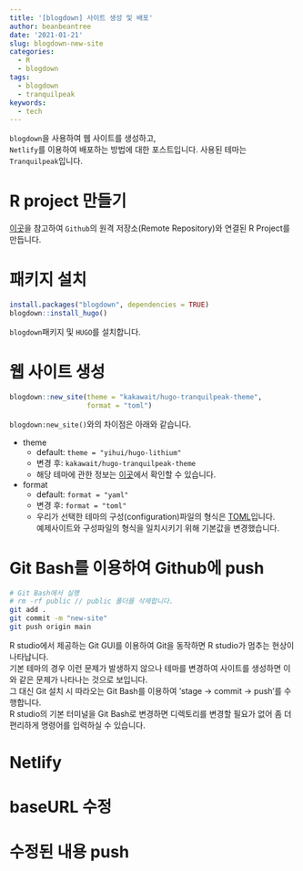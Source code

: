 ```yaml
---
title: '[blogdown] 사이트 생성 및 배포'
author: beanbeantree
date: '2021-01-21'
slug: blogdown-new-site
categories:
  - R
  - blogdown
tags:
  - blogdown
  - tranquilpeak
keywords:
  - tech
---
```


`blogdown`을 사용하여 웹 사이트를 생성하고,  
`Netlify`를 이용하여 배포하는 방법에 대한 포스트입니다.
사용된 테마는 `Tranquilpeak`입니다.

<!--more-->

# R project 만들기

[이곳](https://mrchypark.github.io/post/github-rstudio%EB%A1%9C-github-%ED%94%84%EB%A1%9C%EC%A0%9D%ED%8A%B8-%EC%8B%9C%EC%9E%91%ED%95%98%EA%B8%B0/)을 참고하여 `Github`의 원격 저장소(Remote Repository)와 연결된 R Project를 만듭니다.

# 패키지 설치

```r
install.packages("blogdown", dependencies = TRUE)
blogdown::install_hugo()
```

`blogdown`패키지 및 `HUGO`를 설치합니다.  

# 웹 사이트 생성
```r
blogdown::new_site(theme = "kakawait/hugo-tranquilpeak-theme",
                   format = "toml")
```

`blogdown:new_site()`와의 차이점은 아래와 같습니다.

* theme  
   + default: `theme = "yihui/hugo-lithium"`  
   + 변경 후: `kakawait/hugo-tranquilpeak-theme`  
   + 해당 테마에 관한 정보는 [이곳](https://themes.gohugo.io/hugo-tranquilpeak-theme/)에서 확인할 수 있습니다.    
* format  
   + default: `format = "yaml"`  
   + 변경 후: `format = "toml"`  
   + 우리가 선택한 테마의 구성(configuration)파일의 형식은
   [TOML](https://github.com/toml-lang/toml)입니다.  
   예제사이트와 구성파일의 형식을 일치시키기 위해 기본값을 변경했습니다.

# Git Bash를 이용하여 Github에 push
```bash
# Git Bash에서 실행
# rm -rf public // public 폴더를 삭제합니다.
git add .
git commit -m "new-site"
git push origin main
```
R studio에서 제공하는 Git GUI를 이용하여 Git을 동작하면 R studio가 멈추는 현상이 나타납니다.  
기본 테마의 경우 이런 문제가 발생하지 않으나 테마를 변경하여 사이트를 생성하면 이와 같은 문제가 나타나는 것으로 보입니다.  
그 대신 Git 설치 시 따라오는 Git Bash를 이용하여 'stage -> commit -> push'를 수행합니다.  
R studio의 기본 터미널을 Git Bash로 변경하면 디렉토리를 변경할 필요가 없어 좀 더 편리하게 명령어를 입력하실 수 있습니다.

# Netlify

# baseURL 수정

# 수정된 내용 push

